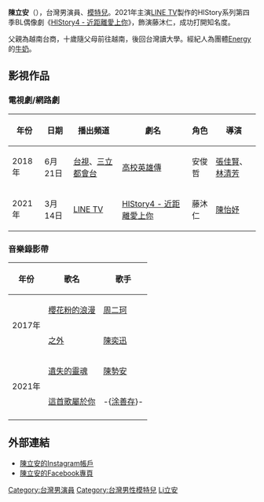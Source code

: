 {{Multiple issues|
{{Citation style|time=2020-11-27T02:51:48+00:00}}
{{Notability Unreferenced|time=2021-04-26T06:03:37+00:00}}
{{BLP unsourced|time=2021-04-26T06:03:37+00:00}}
}}
{{藝人
| 姓名 = 陳立安
| 類型 = 男演員
| 英文名 = Anson Chen
| 出生日期 = {{Birth_date_and_age|1996|03|11}}
| 職業 = [[演員|演員]]、[[模特兒|模特兒]]
| 語言 = [[中文|中文]]、[[越南文|越南文]]
| 教育程度 =[[越南台商學校|越南台商學校]]<br>
 [[銘傳大學|銘傳大學]]資訊傳播工程學系
| 代表作品 =《[[HIStory4#近距離愛上你|HIStory4 - 近距離愛上你]]》
| 經紀公司 = [[日昇正亮娛樂|日昇正亮娛樂]]
| imdb = 12401702
}}

'''陳立安'''（{{bd|1996年|3月11日}}），台灣男演員、[[模特兒|模特兒]]。2021年主演[[LINE_TV|LINE TV]]製作的HIStory系列第四季BL偶像劇《[[HIStory4#近距離愛上你|HIStory4 - 近距離愛上你]]》，飾演藤沐仁，成功打開知名度。

父親為越南台商，十歲隨父母前往越南，後回台灣讀大學。經紀人為團體[[Energy|Energy]]的[[葉乃文|牛奶]]。

== 影視作品 ==
===電視劇/網路劇 ===
{| class="wikitable"
|-
! 年份 !! 日期 !! 播出頻道 !! 劇名 !! 角色 !! 導演
|-
| 2018年 || 6月21日 || [[台視|台視]]、[[三立都會台|三立都會台]] || [[高校英雄傳|高校英雄傳]]||安俊哲 || [[張佳賢|張佳賢]]、[[林清芳|林清芳]]
|-
| 2021年 || 3月14日 || [[LINE_TV|LINE TV]] ||[[HIStory4#近距離愛上你|HIStory4 - 近距離愛上你]]|| 藤沐仁 || [[陳怡妤|陳怡妤]]
|}

=== 音樂錄影帶 ===
{| class="wikitable"
|-
! 年份 !! 歌名 !! 歌手
|-
| rowspan="2" |2017年
|[https://www.youtube.com/watch?v=qz6Nj2HUUAM 櫻花粉的浪漫]
|[[周二珂|周二珂]]
|-
|[https://www.youtube.com/watch?v=8Br0EtgPWa0 之外]
|[[陳奕迅|陳奕迅]]
|-
| rowspan="2" |2021年
|[https://www.youtube.com/watch?v=Pkcxgdv8JD8 遺失的靈魂]
|[[陳勢安|陳勢安]]
|-
|[https://www.youtube.com/watch?v=iUScHbhKVRQ 這首歌屬於你]
| -{[[涂善存|涂善存]]}-
|-
|}

== 外部連結 ==
*[https://www.instagram.com/ansonchen__/?hl=zh-tw 陳立安的Instagram帳戶]
*[https://www.facebook.com/anson0311 陳立安的Facebook專頁]

{{HIStory系列}}
[[Category:台灣男演員|Category:台灣男演員]]
[[Category:台灣男性模特兒|Category:台灣男性模特兒]]
[[Category:陈姓|Li立安]]